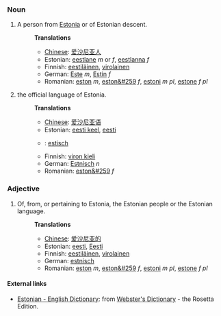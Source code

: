 ===Noun===
#A person from [[Estonia]] or of Estonian descent.
#:'''Translations'''
#:*[[Chinese]]: [[爱沙尼亚人]]
#:*Estonian: [[eestlane]] ''m'' or ''f'', [[eestlanna]] ''f''
#:*Finnish: [[eestiläinen]], [[virolainen]]
#:*German: [[Este]] ''m'', [[Estin]] ''f''
#:*Romanian: [[eston]] ''m'', [[eston&#259]] ''f'', [[estoni]] ''m pl'', [[estone]] ''f pl''
#the official language of Estonia.
#:'''Translations'''
#:*[[Chinese]]: [[爱沙尼亚语]]
#:*Estonian: [[eesti keel]], [[eesti]]
#:*{{msg:nl}}: [[estisch]]
#:*Finnish: [[viron kieli]]
#:*German: [[Estnisch]] ''n''
#:*Romanian: [[eston&#259]] ''f''

===Adjective===
#Of, from, or pertaining to Estonia, the Estonian people or the Estonian language.
#:'''Translations'''
#:*[[Chinese]]: [[爱沙尼亚的]]
#:*Estonian: [[eesti]], [[Eesti]]
#:*Finnish: [[eestiläinen]], [[virolainen]]
#:*German: [[estnisch]]
#:*Romanian: [[eston]] ''m'', [[eston&#259]] ''f'', [[estoni]] ''m pl'', [[estone]] ''f pl''

==== External links====
*[http://www.websters-online-dictionary.org/definition/Estonian-english/ Estonian - English Dictionary]: from [http://www.websters-online-dictionary.org/ Webster's Dictionary] - the Rosetta Edition.